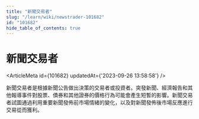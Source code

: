 ```yaml
---
title: "新聞交易者"
slug: "/learn/wiki/newstrader-101682"
id: "101682"
hide_table_of_contents: true
---
```



# 新聞交易者

<ArticleMeta id={101682} updatedAt={'2023-09-26 13:58:58'} />
<div className='border-solid border-b border-t-0 my-4 border-[var(--ifm-color-gray-300)]' />

新聞交易者是根據新聞公告做出決策的交易者或投資者。突發新聞、經濟報告和其他報導事件對股票、債券和其他證券的價格行為可能會產生短暫的影響。新聞交易者試圖通過利用重要新聞發佈前市場情緒的變化，以及對新聞發佈後市場反應進行交易從而獲利。
